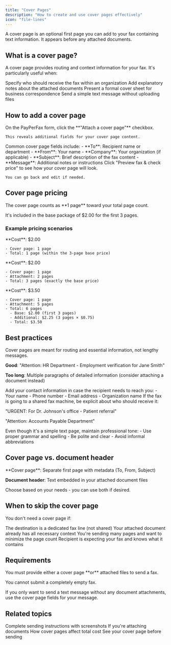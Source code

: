 ```yaml
---
title: "Cover Pages"
description: "How to create and use cover pages effectively"
icon: "file-lines"
---
```


A cover page is an optional first page you can add to your fax containing text information. It appears before any attached documents.

## What is a cover page?

A cover page provides routing and context information for your fax. It's particularly useful when:

<CardGroup cols={2}>
  <Card title="Routing Instructions" icon="route">
    Specify who should receive the fax within an organization
  </Card>
  <Card title="Context & Notes" icon="message">
    Add explanatory notes about the attached documents
  </Card>
  <Card title="Professional Appearance" icon="briefcase">
    Present a formal cover sheet for business correspondence
  </Card>
  <Card title="No Attachments" icon="file-slash">
    Send a simple text message without uploading files
  </Card>
</CardGroup>

## How to add a cover page

<Steps>
  <Step title="Enable cover page">
    On the PayPerFax form, click the **"Attach a cover page"** checkbox.

    This reveals additional fields for your cover page content.
  </Step>

  <Step title="Fill in the fields">
    Common cover page fields include:
    - **To**: Recipient name or department
    - **From**: Your name
    - **Company**: Your organization (if applicable)
    - **Subject**: Brief description of the fax content
    - **Message**: Additional notes or instructions
  </Step>

  <Step title="Preview before sending">
    Click "Preview fax & check price" to see how your cover page will look.

    You can go back and edit if needed.
  </Step>
</Steps>

## Cover page pricing

<Info>
The cover page counts as **1 page** toward your total page count.

It's included in the base package of $2.00 for the first 3 pages.
</Info>

### Example pricing scenarios

<AccordionGroup>
  <Accordion title="Cover page only (no attachments)">
    **Cost**: $2.00

    - Cover page: 1 page
    - Total: 1 page (within the 3-page base price)
  </Accordion>

  <Accordion title="Cover page + 2-page attachment">
    **Cost**: $2.00

    - Cover page: 1 page
    - Attachment: 2 pages
    - Total: 3 pages (exactly the base price)
  </Accordion>

  <Accordion title="Cover page + 5-page attachment">
    **Cost**: $3.50

    - Cover page: 1 page
    - Attachment: 5 pages
    - Total: 6 pages
      - Base: $2.00 (first 3 pages)
      - Additional: $2.25 (3 pages × $0.75)
      - Total: $3.50
  </Accordion>
</AccordionGroup>

## Best practices

<Accordion title="Keep it concise" icon="compress">
Cover pages are meant for routing and essential information, not lengthy messages.

**Good**: "Attention: HR Department - Employment verification for Jane Smith"

**Too long**: Multiple paragraphs of detailed information (consider attaching a document instead)
</Accordion>

<Accordion title="Include key contact info" icon="address-card">
Add your contact information in case the recipient needs to reach you:
- Your name
- Phone number
- Email address
- Organization name
</Accordion>

<Accordion title="Specify routing clearly" icon="signs-post">
If the fax is going to a shared fax machine, be explicit about who should receive it:

"URGENT: For Dr. Johnson's office - Patient referral"

"Attention: Accounts Payable Department"
</Accordion>

<Accordion title="Use professional language" icon="user-tie">
Even though it's a simple text page, maintain professional tone:
- Use proper grammar and spelling
- Be polite and clear
- Avoid informal abbreviations
</Accordion>

## Cover page vs. document header

<Tip>
**Cover page**: Separate first page with metadata (To, From, Subject)

**Document header**: Text embedded in your attached document files

Choose based on your needs - you can use both if desired.
</Tip>

## When to skip the cover page

You don't need a cover page if:

<CardGroup cols={2}>
  <Card title="Direct Fax Line" icon="phone">
    The destination is a dedicated fax line (not shared)
  </Card>
  <Card title="Self-Explanatory Document" icon="file-check">
    Your attached document already has all necessary context
  </Card>
  <Card title="Saving Costs" icon="piggy-bank">
    You're sending many pages and want to minimize the page count
  </Card>
  <Card title="Previous Communication" icon="comments">
    Recipient is expecting your fax and knows what it contains
  </Card>
</CardGroup>

## Requirements

<Warning>
You must provide either a cover page **or** attached files to send a fax.

You cannot submit a completely empty fax.
</Warning>

If you only want to send a text message without any document attachments, use the cover page fields for your message.

## Related topics

<CardGroup cols={2}>
  <Card
    title="Step-by-Step Guide"
    icon="list-check"
    href="/sending-faxes/step-by-step-guide"
  >
    Complete sending instructions with screenshots
  </Card>
  <Card
    title="File Requirements"
    icon="file"
    href="/sending-faxes/file-requirements"
  >
    If you're attaching documents
  </Card>
  <Card
    title="Pricing & Payment"
    icon="dollar-sign"
    href="/pricing/pricing"
  >
    How cover pages affect total cost
  </Card>
  <Card
    title="Step-by-Step Guide"
    icon="list-check"
    href="/sending-faxes/step-by-step-guide"
  >
    See your cover page before sending
  </Card>
</CardGroup>
